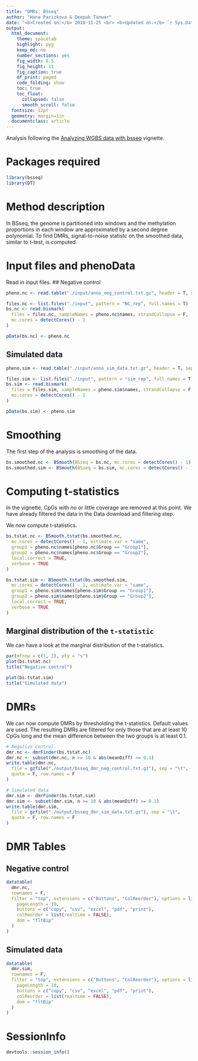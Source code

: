 ```yaml
---
title: "DMRs: BSseq"
author: "Hana Parizkova & Deepak Tanwar"
date: "<b>Created on:</b> 2018-11-25 <br> <b>Updated on:</b> `r Sys.Date()`"
output:
  html_document:
    theme: spacelab
    highlight: pyg
    keep_md: no
    number_sections: yes
    fig_width: 8.5
    fig_height: 11
    fig_caption: true
    df_print: paged
    code_folding: show
    toc: true
    toc_float:
      collapsed: false
      smooth_scroll: false
  fontsize: 12pt
  geometry: margin=1in
  documentclass: article
---
```


Analysis following the [Analyzing WGBS data with bsseq](https://bioconductor.org/packages/release/bioc/vignettes/bsseq/inst/doc/bsseq_analysis.html) vignette.

# Packages required
```r
library(bsseq)
library(DT)
```

# Method description
In BSseq, the genome is partitioned into windows and the methylation proportions in each window are approximated by a second degree polynomial. To find DMRs, signal-to-noise statistc on the smoothed data, similar to t-test, is computed.




# Input files and phenoData
Read in input files.
## Negative control
```r
pheno.nc <- read.table("./input/anno_neg_control.txt.gz", header = T, sep = "\t", stringsAsFactors = F)

files.nc <- list.files("./input", pattern = "NC_rep", full.names = T)
bs.nc <- read.bismark(
  files = files.nc, sampleNames = pheno.nc$names, strandCollapse = F,
  mc.cores = detectCores() - 1
)

pData(bs.nc) <- pheno.nc
```

## Simulated data
```r
pheno.sim <- read.table("./input/anno_sim_data.txt.gz", header = T, sep = "\t", stringsAsFactors = F)

files.sim <- list.files("./input", pattern = "sim_rep", full.names = T)
bs.sim <- read.bismark(
  files = files.sim, sampleNames = pheno.sim$names, strandCollapse = F,
  mc.cores = detectCores() - 1
)

pData(bs.sim) <- pheno.sim
```


# Smoothing
The first step of the analysis is smoothing of the data.
```r
bs.smoothed.nc <- BSmooth(BSseq = bs.nc, mc.cores = detectCores() - 1)
bs.smoothed.sim <- BSmooth(BSseq = bs.sim, mc.cores = detectCores() - 1)
```


# Computing t-statistics
In the vignette, CpGs with no or little coverage are removed at this point. We have already filtered the data in the Data download and filtering step.

We now compute t-statistics.
```r
bs.tstat.nc <- BSmooth.tstat(bs.smoothed.nc,
  mc.cores = detectCores() - 1, estimate.var = "same",
  group1 = pheno.nc$names[pheno.nc$Group == "Group1"],
  group2 = pheno.nc$names[pheno.nc$Group == "Group2"],
  local.correct = TRUE,
  verbose = TRUE
)

bs.tstat.sim <- BSmooth.tstat(bs.smoothed.sim,
  mc.cores = detectCores() - 1, estimate.var = "same",
  group1 = pheno.sim$names[pheno.sim$Group == "Group1"],
  group2 = pheno.sim$names[pheno.sim$Group == "Group2"],
  local.correct = TRUE,
  verbose = TRUE
)
```


## Marginal distribution of the `t-statistic`
We can have a look at the marginal distribution of the t-statistics.
```r
par(mfrow = c(1, 2), pty = "s")
plot(bs.tstat.nc)
title("Negative control")

plot(bs.tstat.sim)
title("Simulated data")
```


# DMRs
We can now compute DMRs by thresholding the t-statistics. Default values are used. The resulting DMRs are filtered for only those that are at least 10 CpGs long and the mean difference between the two groups is at least 0.1.
```r
# Negative control
dmr.nc <- dmrFinder(bs.tstat.nc)
dmr.nc <- subset(dmr.nc, n >= 10 & abs(meanDiff) >= 0.1)
write.table(dmr.nc,
  file = gzfile("./output/bsseq_dmr_neg_control.txt.gz"), sep = "\t",
  quote = F, row.names = F
)

# Simulated data
dmr.sim <- dmrFinder(bs.tstat.sim)
dmr.sim <- subset(dmr.sim, n >= 10 & abs(meanDiff) >= 0.1)
write.table(dmr.sim,
  file = gzfile("./output/bsseq_dmr_sim_data.txt.gz"), sep = "\t",
  quote = F, row.names = F
)
```

# DMR Tables

## Negative control
```r
datatable(
  dmr.nc,
  rownames = F,
  filter = "top", extensions = c("Buttons", "ColReorder"), options = list(
    pageLength = 10,
    buttons = c("copy", "csv", "excel", "pdf", "print"),
    colReorder = list(realtime = FALSE),
    dom = "fltBip"
  )
)
```

## Simulated data
```r
datatable(
  dmr.sim,
  rownames = F,
  filter = "top", extensions = c("Buttons", "ColReorder"), options = list(
    pageLength = 10,
    buttons = c("copy", "csv", "excel", "pdf", "print"),
    colReorder = list(realtime = FALSE),
    dom = "fltBip"
  )
)
```


# SessionInfo

```r
devtools::session_info()
```

